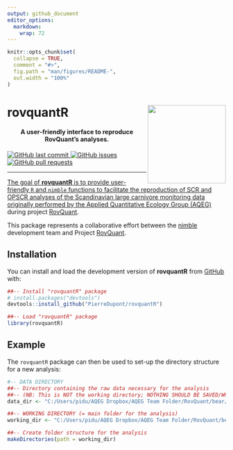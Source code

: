 ```yaml
---
output: github_document
editor_options: 
  markdown: 
    wrap: 72
---
```


<!-- README.md is generated from README.Rmd. Please edit that file -->

```r
knitr::opts_chunk$set(
  collapse = TRUE,
  comment = "#>",
  fig.path = "man/figures/README-",
  out.width = "100%"
)
```

# rovquantR <a href="https://www.nmbu.no/en/research/projects/rovquant"><img src="inst/figures/RovQuant.png" align="right" height="180"/></a>

<h4 align="center">

A user-friendly interface to reproduce RovQuant's analyses.

</h4>

<!-- badges: start -->

<p align="center">

<a href="https://github.com/PierreDupont/rovquantR/commits/master">
<img src="https://img.shields.io/github/last-commit/PierreDupont/rovquantR.svg?style=flat-square&amp;logo=github&amp;logoColor=white" alt="GitHub last commit"/>
<a href="https://github.com/PierreDupont/rovquantR/issues">
<img src="https://img.shields.io/github/issues-raw/PierreDupont/rovquantR.svg?style=flat-square&amp;logo=github&amp;logoColor=white" alt="GitHub issues"/>
<a href="https://github.com/PierreDupont/rovquantR/pulls">
<img src="https://img.shields.io/github/issues-pr-raw/PierreDupont/rovquantR.svg?style=flat-square&amp;logo=github&amp;logoColor=white" alt="GitHub pull requests"/>

</p>

<!-- badges: end -->
<!-- <p align="center"> -->
<!--   <a href="#installation">Installation</a> • -->
<!--   <a href="#example">Example</a> • -->
<!--   <a href="#goodrm">Good Readme</a>  -->
<!-- </p> -->

------------------------------------------------------------------------

The goal of **rovquantR** is to provide user-friendly `R` and `nimble` functions to facilitate the reproduction of SCR and OPSCR analyses of the Scandinavian large carnivore monitoring data originally performed by the [Applied Quantitative Ecology Group (AQEG)](https://www.nmbu.no/en/research/groups/applied-quantitative-ecology-group-aqeg) during project [RovQuant](https://www.nmbu.no/forside/en/projects/rovquant).

This package represents a collaborative effort between the [nimble](https://r-nimble.org/) development team and Project [RovQuant](https://www.nmbu.no/forside/en/projects/rovquant).

## Installation

You can install and load the development version of **rovquantR** from
[GitHub](https://github.com/) with:

```r
##-- Install "rovquantR" package
# install.packages("devtools")
devtools::install_github("PierreDupont/rovquantR")

##-- Load "rovquantR" package
library(rovquantR)
```

## Example

The `rovquantR` package can then be used to set-up the directory
structure for a new analysis:

```r
#-- DATA DIRECTORY
##-- Directory containing the raw data necessary for the analysis
##-- (NB: This is NOT the working directory; NOTHING SHOULD BE SAVED/WRITTEN IN THIS DIRECTORY)
data_dir <- "C:/Users/pidu/AQEG Dropbox/AQEG Team Folder/RovQuant/bear/2023/RovQuant_test/Data"

##-- WORKING DIRECTORY (= main folder for the analysis)
working_dir <- "C:/Users/pidu/AQEG Dropbox/AQEG Team Folder/RovQuant/bear/2023/RovQuant_test/test2"

##-- Create folder structure for the analysis
makeDirectories(path = working_dir)
```



<!-- ## Good Readme -->

<!-- What is special about using `README.Rmd` instead of just `README.md`? You can include R chunks like so: -->

<!-- ```{r cars} -->

<!-- summary(cars) -->

<!-- ``` -->

<!-- You'll still need to render `README.Rmd` regularly, to keep `README.md` up-to-date. `devtools::build_readme()` is handy for this. -->

<!-- You can also embed plots, for example: -->

<!-- ```{r pressure, echo = FALSE} -->

<!-- plot(pressure) -->

<!-- ``` -->

<!-- In that case, don't forget to commit and push the resulting figure files, so they display on GitHub and CRAN. -->
